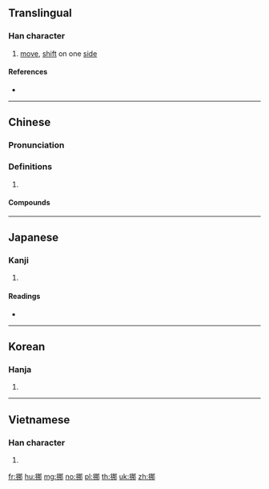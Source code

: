 ==Translingual==

===Han character===
{{Han char|rn=64|rad=手|as=07|sn=10|four=57027|canj=QSQL|ids=⿰扌那}}

# [[move]], [[shift]] on one [[side]]

====References====
* {{Han ref|kx=0431.200|dkj=12084|dj=0780.270|hdz=31876.050|uh=632A|ud=25386|bh=AEBF|bd=44735}}

----

==Chinese==
{{zh-forms}}

===Pronunciation===
{{zh-pron
|m=nuó
|c=no4
|mc=y
|oc=y
|cat=
}}

===Definitions===
{{zh-hanzi}}

# {{rfdef|zh}}

====Compounds====
{{zh-der|挪借|挪動|挪墊|挪威|挪威王國|挪抬|挪湊|挪用|挪移|挪窩兒|挪開|挪騷窩兒|搬挪|東挪西借|東挪西湊|東閃西挪|納胯挪腰|騰挪}}

----

==Japanese==

===Kanji===
{{ja-kanji|grade=|rs=手07}}

# {{defn|lang=ja|sort=手07}}

====Readings====
* {{ja-readings|on=[[だ]] (da), [[な]] (na)|kun=[[もむ]] (momu)}}

----

==Korean==

===Hanja===
{{ko-hanja|hangeul=[[나]]|eumhun=|rv=na|mr=na|y=na}}

# {{defn|lang=ko|sort=手07}}

----

==Vietnamese==

===Han character===
{{vi-hantu|[[ná]], [[na]]|rs=手07}}

# {{defn|lang=vi|sort=手07}}

[[fr:挪]]
[[hu:挪]]
[[mg:挪]]
[[no:挪]]
[[pl:挪]]
[[th:挪]]
[[uk:挪]]
[[zh:挪]]